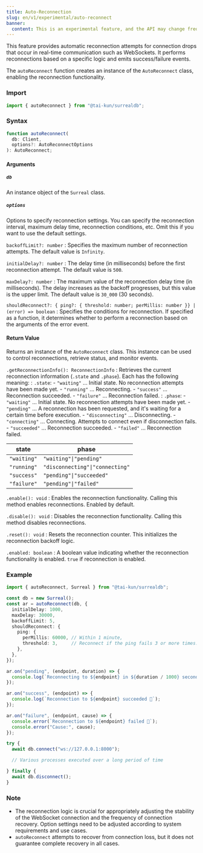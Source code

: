 ```yaml
---
title: Auto-Reconnection
slug: en/v1/experimental/auto-reconnect
banner:
  content: This is an experimental feature, and the API may change frequently.
---
```


This feature provides automatic reconnection attempts for connection drops that occur in real-time communication such as WebSockets. It performs reconnections based on a specific logic and emits success/failure events.

The `autoReconnect` function creates an instance of the `AutoReconnect` class, enabling the reconnection functionality.

### Import

```ts
import { autoReconnect } from "@tai-kun/surrealdb";
```

### Syntax

```ts
function autoReconnect(
  db: Client, 
  options?: AutoReconnectOptions
): AutoReconnect;
```

#### Arguments

##### `db`

An instance object of the `Surreal` class.

##### `options`

Options to specify reconnection settings. You can specify the reconnection interval, maximum delay time, reconnection conditions, etc.  Omit this if you want to use the default settings.

`backoffLimit?: number`
:   Specifies the maximum number of reconnection attempts. The default value is `Infinity`.

`initialDelay?: number`
:   The delay time (in milliseconds) before the first reconnection attempt. The default value is `500`.

`maxDelay?: number`
:   The maximum value of the reconnection delay time (in milliseconds). The delay increases as the backoff progresses, but this value is the upper limit. The default value is `30_000` (30 seconds).

`shouldReconnect?: { ping?: { threshold: number; perMillis: number }} | (error) => boolean`
:   Specifies the conditions for reconnection. If specified as a function, it determines whether to perform a reconnection based on the arguments of the error event.

#### Return Value

Returns an instance of the `AutoReconnect` class. This instance can be used to control reconnections, retrieve status, and monitor events.

`.getReconnectionInfo(): ReconnectionInfo`
:   Retrieves the current reconnection information (`.state` and `.phase`).  Each has the following meaning:
:   `.state`:
    - `"waiting"` ... Initial state. No reconnection attempts have been made yet.
    - `"running"` ... Reconnecting.
    - `"success"` ... Reconnection succeeded.
    - `"failure"` ... Reconnection failed.
:   `.phase`:
    - `"waiting"`       ... Initial state. No reconnection attempts have been made yet.
    - `"pending"`       ... A reconnection has been requested, and it's waiting for a certain time before execution.
    - `"disconnecting"` ... Disconnecting.
    - `"connecting"`    ... Connecting. Attempts to connect even if disconnection fails.
    - `"succeeded"`     ... Reconnection succeeded.
    - `"failed"`        ... Reconnection failed.

| state       | phase                           |
| ----------- | ------------------------------- |
| `"waiting"` | `"waiting"\|"pending"`          |
| `"running"` | `"disconnecting"\|"connecting"` |
| `"success"` | `"pending"\|"succeeded"`        |
| `"failure"` | `"pending"\|"failed"`           |

`.enable(): void`
:   Enables the reconnection functionality.  Calling this method enables reconnections. Enabled by default.

`.disable(): void`
:   Disables the reconnection functionality. Calling this method disables reconnections.

`.reset(): void`
:   Resets the reconnection counter. This initializes the reconnection backoff logic.

`.enabled: boolean`
:   A boolean value indicating whether the reconnection functionality is enabled. `true` if reconnection is enabled.

### Example

```ts
import { autoReconnect, Surreal } from "@tai-kun/surrealdb";

const db = new Surreal();
const ar = autoReconnect(db, {
  initialDelay: 1000,
  maxDelay: 30000,
  backoffLimit: 5,
  shouldReconnect: {
    ping: {
      perMillis: 60000, // Within 1 minute,
      threshold: 3,     // Reconnect if the ping fails 3 or more times.
    },
  },
});

ar.on("pending", (endpoint, duration) => {
  console.log(`Reconnecting to ${endpoint} in ${duration / 1000} seconds...`);
});

ar.on("success", (endpoint) => {
  console.log(`Reconnection to ${endpoint} succeeded 🎉`);
});

ar.on("failure", (endpoint, cause) => {
  console.error(`Reconnection to ${endpoint} failed 🤯`);
  console.error("Cause:", cause);
});

try {
  await db.connect("ws://127.0.0.1:8000");

  // Various processes executed over a long period of time

} finally {
  await db.disconnect();
}
```

### Note

- The reconnection logic is crucial for appropriately adjusting the stability of the WebSocket connection and the frequency of connection recovery.  Option settings need to be adjusted according to system requirements and use cases.
- `autoReconnect` attempts to recover from connection loss, but it does not guarantee complete recovery in all cases.
